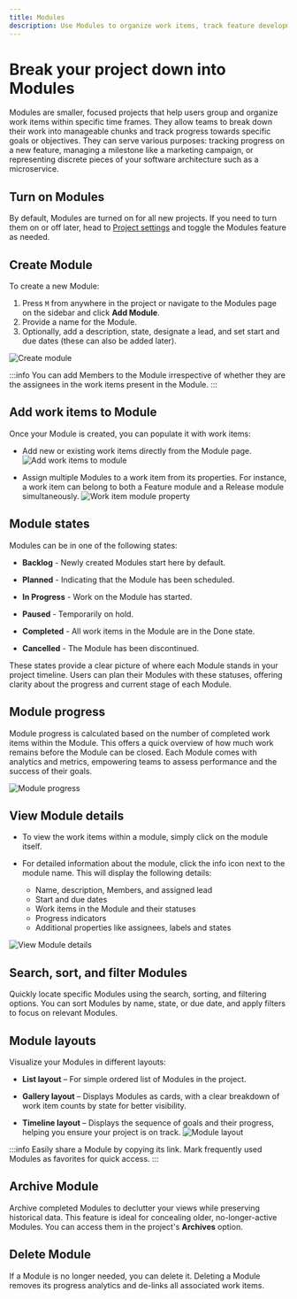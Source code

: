 ```yaml
---
title: Modules
description: Use Modules to organize work items, track feature development, and break down projects into manageable components with progress tracking and multiple layouts.
---
```


# Break your project down into Modules

Modules are smaller, focused projects that help users group and organize work items within specific time frames. They allow teams to break down their work into manageable chunks and track progress towards specific goals or objectives. They can serve various purposes: tracking progress on a new feature, managing a milestone like a marketing campaign, or representing discrete pieces of your software architecture such as a microservice.

## Turn on Modules

By default, Modules are turned on for all new projects. If you need to turn them on or off later, head to [Project settings](/core-concepts/projects/overview#configure-project-settings) and toggle the Modules feature as needed.

## Create Module

To create a new Module:

1. Press `M` from anywhere in the project or navigate to the Modules page on the sidebar and click **Add Module**.
2. Provide a name for the Module.
3. Optionally, add a description, state, designate a lead, and set start and due dates (these can also be added later).

![Create module](https://media.docs.plane.so/modules/create-module.webp#center)

:::info
You can add Members to the Module irrespective of whether they are the assignees in the work items present in the Module.
:::

## Add work items to Module

Once your Module is created, you can populate it with work items:

- Add new or existing work items directly from the Module page.
  ![Add work items to module](https://media.docs.plane.so/modules/add-issues-to-module.webp#center)

- Assign multiple Modules to a work item from its properties. For instance, a work item can belong to both a Feature module and a Release module simultaneously.
  ![Work item module property](https://media.docs.plane.so/modules/issue-module-property.webp#center)

## Module states

Modules can be in one of the following states:

- **Backlog** - Newly created Modules start here by default.

- **Planned** - Indicating that the Module has been scheduled.

- **In Progress** - Work on the Module has started.

- **Paused** - Temporarily on hold.

- **Completed** - All work items in the Module are in the Done state.

- **Cancelled** - The Module has been discontinued.

These states provide a clear picture of where each Module stands in your project timeline. Users can plan their Modules with these statuses, offering clarity about the progress and current stage of each Module.

## Module progress

Module progress is calculated based on the number of completed work items within the Module. This offers a quick overview of how much work remains before the Module can be closed. Each Module comes with analytics and metrics, empowering teams to assess performance and the success of their goals.

![Module progress](https://media.docs.plane.so/modules/module-progress.webp#center)

## View Module details

- To view the work items within a module, simply click on the module itself.

- For detailed information about the module, click the info icon next to the module name. This will display the following details:
  - Name, description, Members, and assigned lead
  - Start and due dates
  - Work items in the Module and their statuses
  - Progress indicators
  - Additional properties like assignees, labels and states

![View Module details](https://media.docs.plane.so/modules/view-module-details.webp#center)

## Search, sort, and filter Modules

Quickly locate specific Modules using the search, sorting, and filtering options. You can sort Modules by name, state, or due date, and apply filters to focus on relevant Modules.

## Module layouts

Visualize your Modules in different layouts:

- **List layout** – For simple ordered list of Modules in the project.

- **Gallery layout** – Displays Modules as cards, with a clear breakdown of work item counts by state for better visibility.

- **Timeline layout** – Displays the sequence of goals and their progress, helping you ensure your project is on track.
  ![Module layout](https://media.docs.plane.so/modules/module-gallery.webp#center)

:::info
Easily share a Module by copying its link. Mark frequently used Modules as favorites for quick access.
:::

## Archive Module

Archive completed Modules to declutter your views while preserving historical data. This feature is ideal for concealing older, no-longer-active Modules. You can access them in the project's **Archives** option.

## Delete Module

If a Module is no longer needed, you can delete it. Deleting a Module removes its progress analytics and de-links all associated work items.
